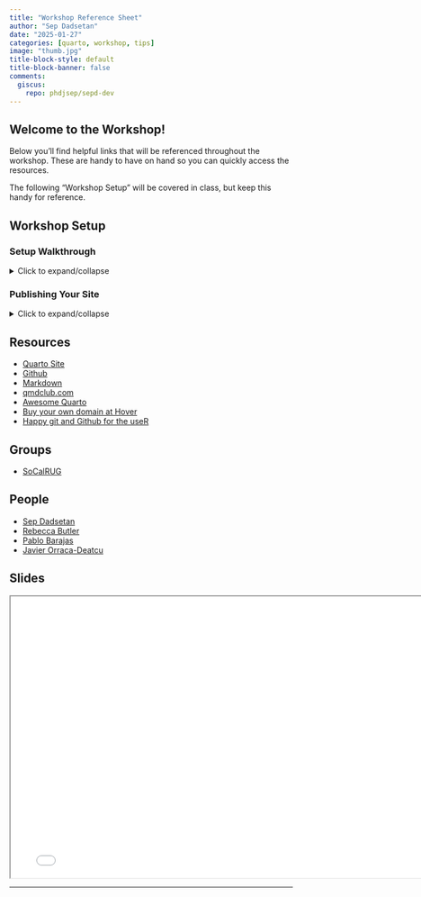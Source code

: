 ```yaml
---
title: "Workshop Reference Sheet"
author: "Sep Dadsetan"
date: "2025-01-27"
categories: [quarto, workshop, tips]
image: "thumb.jpg"
title-block-style: default
title-block-banner: false
comments:
  giscus: 
    repo: phdjsep/sepd-dev
---
```


## Welcome to the Workshop!

Below you'll find helpful links that will be referenced throughout the workshop. These are handy to have on hand so you can quickly access the resources.

::: {.callout-note}
The following "Workshop Setup" will be covered in class, but keep this handy for reference.
:::

## Workshop Setup

### Setup Walkthrough
<details>
  <summary>Click to expand/collapse</summary>
  
  1. Login in to your Github account

2. Navigate to the following template repo [Repo Template](https://github.com/phdjsep/gh-pages-quarto-portfolio-template)

3. Click on "Use this template" -> "Create new repo"

4. In "Repository name", give it the following `<username>.github.io`

5. "Create Repository"

6. Launch codespace (this will take a ~2.5 minutes)

7. Once ready...check that quarto is installed -> in terminal `quarto --version`

8. If good, type `quarto create` and you will see something like below:

```bash
(base) > quarto create
? Create › project
? Type › website
? Directory › ./
? Title (./) › "<Enter a title for your site>"
Creating project at ...:
  - Created _quarto.yml
  - Created index.qmd
  - Created about.qmd
  - Created styles.css
```

9. Run `quarto preview` to see a preview of your basic site!
  
</details>


### Publishing Your Site 

<details>
    <summary>Click to expand/collapse</summary>

We need to setup the Github repo to render the site from the `gh_pages` branch.

If it's a fresh repository, you won't have a `gh_pages` branch.
So, first we need to create an empty one. To do so, run the following code:

```bash
git checkout --orphan gh-pages
git reset --hard # make sure all changes are committed before running this!
git commit --allow-empty -m "Initialising gh-pages branch"
git push origin gh-pages
```

- After you finish this, go back to the main branch by running `git checkout main`.
This must be completed **before** you run `quarto publish`!

- Go to our Repo -> "Settings" -> Pages -> Create from branch and make sure `gh-pages` is selected.

Ta-da! 🎉 Site is published!

</details>


## Resources

- [Quarto Site](https://quarto.org)
- [Github](https://www.github.com)
- [Markdown](https://www.markdownguide.org/)
- [qmdclub.com](https://www.qmdclub.com)
- [Awesome Quarto](https://github.com/mcanouil/awesome-quarto)
- [Buy your own domain at Hover](https://hover.com/uYAUiF80)
- [Happy git and Github for the useR](https://happygitwithr.com/)

## Groups

- [SoCalRUG](https://www.meetup.com/socal-rug/)

## People

- [Sep Dadsetan](https://www.linkedin.com/in/sepdadsetan/)
- [Rebecca Butler](https://www.linkedin.com/in/rebecca-butler-4b0166a0/)
- [Pablo Barajas](https://www.linkedin.com/in/pabloibarajas/)
- [Javier Orraca-Deatcu](https://www.linkedin.com/in/orraca/)

## Slides

```{=html}
<iframe width="780" height="500" src="presentation.html" title="Building Your Portfolio with Quarto"></iframe>
```

---

<script src="https://giscus.app/client.js"
        data-repo="phdjsep/sepd-dev"
        data-repo-id="R_kgDOIsJ6VA"
        data-category="General"
        data-category-id="DIC_kwDOIsJ6VM4CTVJc"
        data-mapping="pathname"
        data-strict="0"
        data-reactions-enabled="1"
        data-emit-metadata="0"
        data-input-position="top"
        data-theme="preferred_color_scheme"
        data-lang="en"
        data-loading="lazy"
        crossorigin="anonymous"
        async>
</script>
